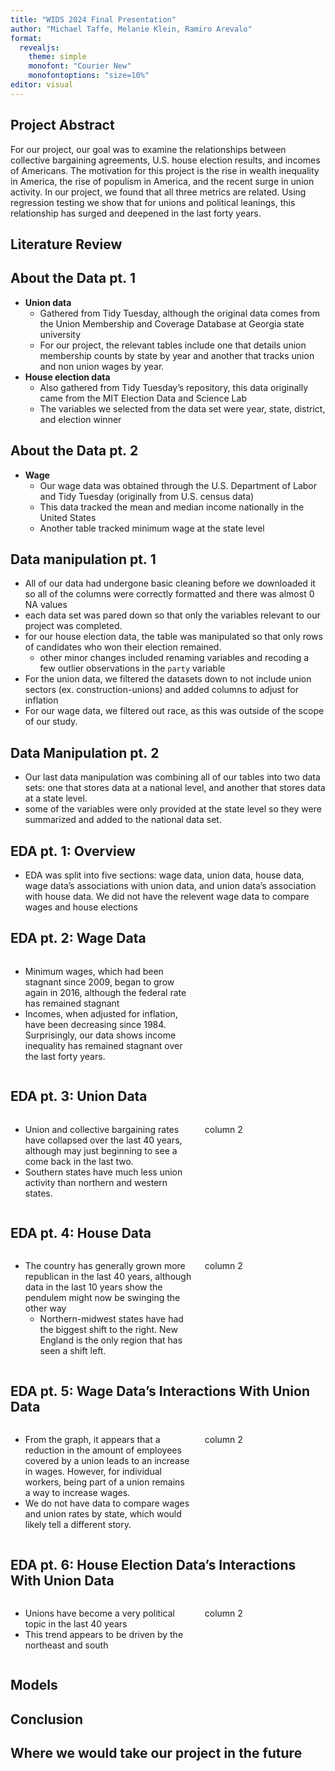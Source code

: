 ```yaml
---
title: "WIDS 2024 Final Presentation"
author: "Michael Taffe, Melanie Klein, Ramiro Arevalo"
format: 
  revealjs:
    theme: simple
    monofont: "Courier New"
    monofontoptions: "size=10%"
editor: visual
---
```


## Project Abstract

For our project, our goal was to examine the relationships between collective bargaining agreements, U.S. house election results, and incomes of Americans. The motivation for this project is the rise in wealth inequality in America, the rise of populism in America, and the recent surge in union activity. In our project, we found that all three metrics are related. Using regression testing we show that for unions and political leanings, this relationship has surged and deepened in the last forty years. 

## Literature Review



## About the Data pt. 1 {.smaller}

-   **Union data**
    -   Gathered from Tidy Tuesday, although the original data comes from the Union Membership and Coverage Database at Georgia state university
    -   For our project, the relevant tables include one that details union membership counts by state by year and another that tracks union and non union wages by year.
-   **House election data**
    -   Also gathered from Tidy Tuesday's repository, this data originally came from the MIT Election Data and Science Lab
    -   The variables we selected from the data set were year, state, district, and election winner

## About the Data pt. 2 {.smaller}

-   **Wage**
    -   Our wage data was obtained through the U.S. Department of Labor and Tidy Tuesday (originally from U.S. census data)
    -   This data tracked the mean and median income nationally in the United States
    -   Another table tracked minimum wage at the state level

## Data manipulation pt. 1

-   All of our data had undergone basic cleaning before we downloaded it so all of the columns were correctly formatted and there was almost 0 NA values
-   each data set was pared down so that only the variables relevant to our project was completed.
-   for our house election data, the table was manipulated so that only rows of candidates who won their election remained.
    -   other minor changes included renaming variables and recoding a few outlier observations in the `party` variable
-   For the union data, we filtered the datasets down to not include union sectors (ex. construction-unions) and added columns to adjust for inflation
-   For our wage data, we filtered out race, as this was outside of the scope of our study.

## Data Manipulation pt. 2

-   Our last data manipulation was combining all of our tables into two data sets: one that stores data at a national level, and another that stores data at a state level.
-   some of the variables were only provided at the state level so they were summarized and added to the national data set.

## EDA pt. 1: Overview

-   EDA was split into five sections: wage data, union data, house data, wage data's associations with union data, and union data's association with house data. We did not have the relevent wage data to compare wages and house elections

## EDA pt. 2: Wage Data

::: columns
::: {.column width="60%"}
-   Minimum wages, which had been stagnant since 2009, began to grow again in 2016, although the federal rate has remained stagnant
-   Incomes, when adjusted for inflation, have been decreasing since 1984. Surprisingly, our data shows income inequality has remained stagnant over the last forty years.
:::

::: {.column width="40%"}

:::
:::

## EDA pt. 3: Union Data

::: columns
::: {.column width="60%"}
-   Union and collective bargaining rates have collapsed over the last 40 years, although may just beginning to see a come back in the last two.
-   Southern states have much less union activity than northern and western states.
:::

::: {.column width="40%"}
column 2
:::
:::

## EDA pt. 4: House Data

::: columns
::: {.column width="60%"}
-   The country has generally grown more republican in the last 40 years, although data in the last 10 years show the pendulem might now be swinging the other way
    -   Northern-midwest states have had the biggest shift to the right. New England is the only region that has seen a shift left.
:::

::: {.column width="40%"}
column 2
:::
:::

## EDA pt. 5: Wage Data's Interactions With Union Data

::: columns
::: {.column width="60%"}
-   From the graph, it appears that a reduction in the amount of employees covered by a union leads to an increase in wages. However, for individual workers, being part of a union remains a way to increase wages.
-   We do not have data to compare wages and union rates by state, which would likely tell a different story.
:::

::: {.column width="40%"}
column 2
:::
:::

## EDA pt. 6: House Election Data's Interactions With Union Data

::: columns
::: {.column width="60%"}
-   Unions have become a very political topic in the last 40 years
-   This trend appears to be driven by the northeast and south
:::

::: {.column width="40%"}
column 2
:::
:::

## Models

## Conclusion

## Where we would take our project in the future

## 
